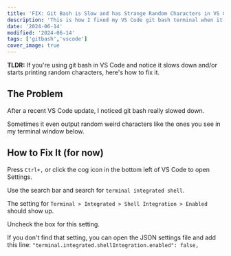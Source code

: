 ```yaml
---
title: 'FIX: Git Bash is Slow and has Strange Random Characters in VS Code'
description: 'This is how I fixed my VS Code git bash terminal when it became slow and started printing weird characters.'
date: '2024-06-14'
modified: '2024-06-14'
tags: ['gitbash','vscode']
cover_image: true
---
```


**TLDR:** If you're using git bash in VS Code and notice it slows down and/or starts printing random characters, here's how to fix it.
   
## The Problem

After a recent VS Code update, I noticed git bash really slowed down.  

Sometimes it even output random weird characters like the ones you see in my terminal window below.

<CustomImage src="https://raw.githubusercontent.com/gitdagray/my-blogposts/main/images/git-bash-vscode-issue-1200x675.png" alt="git bash with strange characters" width={1200} height={675} priority />

## How to Fix It (for now)

Press `Ctrl+,` or click the cog icon in the bottom left of VS Code to open Settings. 

Use the search bar and search for `terminal integrated shell`. 

The setting for `Terminal > Integrated > Shell Integration > Enabled` should show up. 

Uncheck the box for this setting. 

If you don't find that setting, you can open the JSON settings file and add this line: 
`"terminal.integrated.shellIntegration.enabled": false,`

